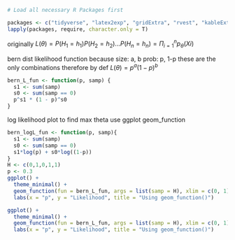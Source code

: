 ```r

# Load all necessary R Packages first

packages <- c("tidyverse", "latex2exp", "gridExtra", "rvest", "kableExtra", "ggplot2")
lapply(packages, require, character.only = T)
```
originally $L(\theta) = P(H_1 = h_1)P(H_2=h_2)...P(H_n = h_n)= \Pi_{i=1}^{n} p_\theta(Xi)$

bern dist likelihood function because 
size: a, b
prob: p, 1-p
these are the only combinations 
therefore by def $L(\theta) = p^a(1-p)^b$
```r
bern_L_fun <- function(p, samp) {
  s1 <- sum(samp)
  s0 <- sum(samp == 0)
  p^s1 * (1 - p)^s0
}
```
log likelihood
plot to find max theta
use ggplot geom_function
```r
bern_logL_fun <- function(p, samp){
  s1 <- sum(samp)
  s0 <- sum(samp == 0)
  s1*log(p) + s0*log((1-p))
}
H <- c(0,1,0,1,1)
p <- 0.3
ggplot() +
  theme_minimal() +
  geom_function(fun = bern_L_fun, args = list(samp = H), xlim = c(0, 1)) +
  labs(x = "p", y = "Likelihood", title = "Using geom_function()")
```

```r
ggplot() +
  theme_minimal() +
  geom_function(fun = bern_L_fun, args = list(samp = H), xlim = c(0, 1)) +
  labs(x = "p", y = "Likelihood", title = "Using geom_function()")
```